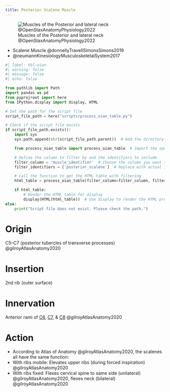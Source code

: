 ```yaml
---
title: Posterior Scalene Muscle
---
```



![Muscles of the Posterior and lateral neck @OpenStaxAnatomyPhysiology2022](/The Archive/Images/OpenStax Anatomy and Physiology 2e/fig11.14 Posterior and Lateral Views of the Neck.jpeg){#fig-openstax-fig11.14}

::: {.callout title="Reading list"}

- Scalene Muscle @donnellyTravellSimonsSimons2019
- @neumannKinesiologyMusculoskeletalSystem2017

:::

```python
#| label: tbl-oian
#| warning: false
#| message: false
#| echo: false

from pathlib import Path
import pandas as pd
from pyprojroot import here
from IPython.display import display, HTML

# Set the path for the script file
script_file_path = here("scripts/process_oian_table.py")

# Check if the script file exists
if script_file_path.exists():
    import sys
    sys.path.append(str(script_file_path.parent))  # Add the directory of the script to the system path

    from process_oian_table import process_oian_table  # Import the specific function

    # Define the column to filter by and the identifiers to include
    filter_column = 'muscle_identifier'  # Choose the column you want to filter by
    filter_identifiers = ['posterior_scalene']  # Replace with actual identifiers you want to include

    # Call the function to get the HTML table with filtering
    html_table = process_oian_table(filter_column=filter_column, filter_identifiers=filter_identifiers)

    if html_table:
        # Render the HTML table for display
        display(HTML(html_table))  # Use display to render the HTML properly
else:
    print("Script file does not exist. Please check the path.")

```

# Origin {#origin}
C5–C7 (posterior tubercles of transverse processes) @gilroyAtlasAnatomy2020

# Insertion {#insertion}
2nd rib (outer surface)

# Innervation {#innervation}
Anterior rami of [C6]({{< var ref-nerve-root.c6 >}}), [C7]({{< var ref-nerve-root.c7 >}}), & [C8]({{< var ref-nerve-root.c8 >}}) @gilroyAtlasAnatomy2020 

# Action {#action}

- According to Atlas of Anatomy @gilroyAtlasAnatomy2020, the scalenes all have the same function:
- With ribs mobile: Elevates upper ribs (during forced inspiration) @gilroyAtlasAnatomy2020 
- With ribs fixed: Flexes cervical spine to same side (unilateral) @gilroyAtlasAnatomy2020, flexes neck (bilateral) @gilroyAtlasAnatomy2020 
